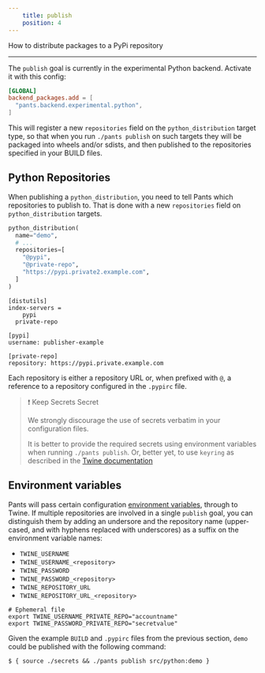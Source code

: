 ```yaml
---
    title: publish
    position: 4
---
```


How to distribute packages to a PyPi repository

---

The `publish` goal is currently in the experimental Python backend. Activate it with this config:

```toml pants.toml
[GLOBAL]
backend_packages.add = [
  "pants.backend.experimental.python",
]
```

This will register a new `repositories` field on the `python_distribution` target type, so that when you run `./pants publish` on such targets they will be packaged into wheels and/or sdists, and then published to the repositories specified in your BUILD files.

Python Repositories
-------------------

When publishing a `python_distribution`, you need to tell Pants which repositories to publish to. That is done with a new `repositories` field on `python_distribution` targets.

```python src/python/BUILD
python_distribution(
  name="demo",
  # ...
  repositories=[
    "@pypi",
    "@private-repo",
    "https://pypi.private2.example.com",
  ]
)
```
```text .pypirc
[distutils]
index-servers =
	pypi
  private-repo

[pypi]
username: publisher-example

[private-repo]
repository: https://pypi.private.example.com
```

Each repository is either a repository URL or, when prefixed with `@`, a reference to a repository configured in the `.pypirc` file.

> ❗️ Keep Secrets Secret
> 
> We strongly discourage the use of secrets verbatim in your configuration files.
> 
> It is better to provide the required secrets using environment variables when running `./pants publish`. Or, better yet, to use `keyring` as described in the [Twine documentation](https://twine.readthedocs.io/en/latest/#keyring-support)

Environment variables
---------------------

Pants will pass certain configuration [environment variables](https://twine.readthedocs.io/en/latest/#environment-variables), through to Twine. If multiple repositories are involved in a single `publish` goal, you can distinguish them by adding an undersore and the repository name (upper-cased, and with hyphens replaced with underscores) as a suffix on the environment variable names:

- `TWINE_USERNAME` 
- `TWINE_USERNAME_<repository>`
- `TWINE_PASSWORD`
- `TWINE_PASSWORD_<repository>`
- `TWINE_REPOSITORY_URL`
- `TWINE_REPOSITORY_URL_<repository>`

```shell secrets
# Ephemeral file
export TWINE_USERNAME_PRIVATE_REPO="accountname"
export TWINE_PASSWORD_PRIVATE_REPO="secretvalue"
```

Given the example `BUILD` and `.pypirc` files from the previous section, `demo` could be published with the following command:

```shell
$ { source ./secrets && ./pants publish src/python:demo }
```